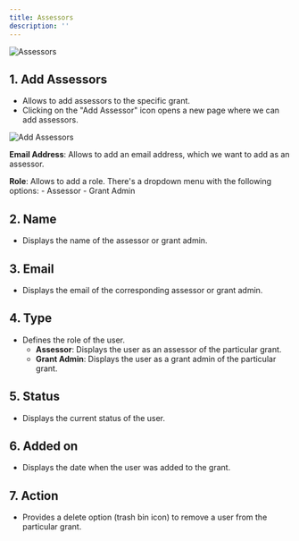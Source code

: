 ```yaml
---
title: Assessors
description: ''
---
```


![Assessors](/images/guides/assessors.png)

## 1. Add Assessors
- Allows to add assessors to the specific grant.
- Clicking on the "Add Assessor" icon opens a new page where we can add assessors.

![Add Assessors](/images/guides/add-assessor.png)

**Email Address**: Allows to add an email address, which we want to add as an assessor.

**Role**: Allows to add a role. There's a dropdown menu with the following options:
        - Assessor
        - Grant Admin

## 2. Name 
- Displays the name of the assessor or grant admin.

## 3. Email
- Displays the email of the corresponding assessor or grant admin.

## 4. Type
- Defines the role of the user.
    - **Assessor**: Displays the user as an assessor of the particular grant.
    - **Grant Admin**: Displays the user as a grant admin of the particular grant.

## 5. Status
- Displays the current status of the user.

## 6. Added on
- Displays the date when the user was added to the grant.

## 7. Action
- Provides a delete option (trash bin icon) to remove a user from the particular grant.